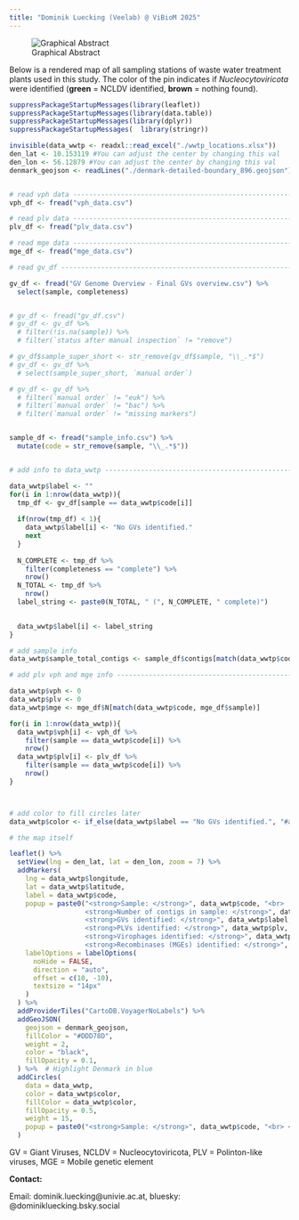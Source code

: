 ```yaml
---
title: "Dominik Luecking (Veelab) @ ViBioM 2025"
---
```


![Graphical Abstract](graphical_abstract.png){fig-align="center"}

Below is a rendered map of all sampling stations of waste water treatment plants used in this study. The color of the pin indicates if *Nucleocytoviricota* were identified (**green** = NCLDV identified, **brown** = nothing found).

```r
suppressPackageStartupMessages(library(leaflet))
suppressPackageStartupMessages(library(data.table))
suppressPackageStartupMessages(library(dplyr))
suppressPackageStartupMessages(  library(stringr))

invisible(data_wwtp <- readxl::read_excel("./wwtp_locations.xlsx"))
den_lat <- 10.153119 #You can adjust the center by changing this val
den_lon <- 56.12879 #You can adjust the center by changing this val
denmark_geojson <- readLines("./denmark-detailed-boundary_896.geojson") %>% paste(collapse = "")


# read vph data -----------------------------------------------------------
vph_df <- fread("vph_data.csv")

# read plv data -----------------------------------------------------------
plv_df <- fread("plv_data.csv")

# read mge data -----------------------------------------------------------
mge_df <- fread("mge_data.csv")

# read gv_df --------------------------------------------------------------

gv_df <- fread("GV Genome Overview - Final GVs overview.csv") %>% 
  select(sample, completeness)


# gv_df <- fread("gv_df.csv")
# gv_df <- gv_df %>% 
  # filter(!is.na(sample)) %>% 
  # filter(`status after manual inspection` != "remove")

# gv_df$sample_super_short <- str_remove(gv_df$sample, "\\_.*$")
# gv_df <- gv_df %>% 
  # select(sample_super_short, `manual order`)

# gv_df <- gv_df %>% 
  # filter(`manual order` != "euk") %>% 
  # filter(`manual order` != "bac") %>% 
  # filter(`manual order` != "missing markers")


sample_df <- fread("sample_info.csv") %>% 
  mutate(code = str_remove(sample, "\\_.*$"))


# add info to data_wwtp ---------------------------------------------------

data_wwtp$label <- ""
for(i in 1:nrow(data_wwtp)){
  tmp_df <- gv_df[sample == data_wwtp$code[i]]
  
  if(nrow(tmp_df) < 1){
    data_wwtp$label[i] <- "No GVs identified."
    next
  }
  
  N_COMPLETE <- tmp_df %>% 
    filter(completeness == "complete") %>% 
    nrow()
  N_TOTAL <- tmp_df %>% 
    nrow()
  label_string <- paste0(N_TOTAL, " (", N_COMPLETE, " complete)")

  
  data_wwtp$label[i] <- label_string
}

# add sample info
data_wwtp$sample_total_contigs <- sample_df$contigs[match(data_wwtp$code, sample_df$code)]

# add plv vph and mge info ------------------------------------------------------------------

data_wwtp$vph <- 0
data_wwtp$plv <- 0
data_wwtp$mge <- mge_df$N[match(data_wwtp$code, mge_df$sample)]

for(i in 1:nrow(data_wwtp)){
  data_wwtp$vph[i] <- vph_df %>% 
    filter(sample == data_wwtp$code[i]) %>% 
    nrow()
  data_wwtp$plv[i] <- plv_df %>% 
    filter(sample == data_wwtp$code[i]) %>% 
    nrow()
}



# add color to fill circles later
data_wwtp$color <- if_else(data_wwtp$label == "No GVs identified.", "#a6611a", "#018571", missing = "lala")

# the map itself

leaflet() %>%
  setView(lng = den_lat, lat = den_lon, zoom = 7) %>%
  addMarkers(
    lng = data_wwtp$longitude,
    lat = data_wwtp$latitude,
    label = data_wwtp$code,
    popup = paste0("<strong>Sample: </strong>", data_wwtp$code, "<br> 
                   <strong>Number of contigs in sample: </strong>", data_wwtp$sample_total_contigs, "<br> 
                   <strong>GVs identified: </strong>", data_wwtp$label, "<br> 
                   <strong>PLVs identified: </strong>", data_wwtp$plv, "<br>
                   <strong>Virophages identified: </strong>", data_wwtp$vph, "<br> 
                   <strong>Recombinases (MGEs) identified: </strong>", data_wwtp$mge),
    labelOptions = labelOptions(
      noHide = FALSE,
      direction = "auto",
      offset = c(10, -10),
      textsize = "14px"
    )
  ) %>%
  addProviderTiles("CartoDB.VoyagerNoLabels") %>%
  addGeoJSON(
    geojson = denmark_geojson,
    fillColor = "#DDD78D",
    weight = 2,
    color = "black",
    fillOpacity = 0.1,
  ) %>%  # Highlight Denmark in blue
  addCircles(
    data = data_wwtp,
    color = data_wwtp$color,
    fillColor = data_wwtp$color,
    fillOpacity = 0.5,
    weight = 15,
    popup = paste0("<strong>Sample: </strong>", data_wwtp$code, "<br> <strong>Number of contigs in sample: </strong>", data_wwtp$sample_total_contigs, "<br> <strong>GVs identified: </strong>", data_wwtp$label, "<br> <strong>PLVs identified: </strong>", data_wwtp$plv, "<br> <strong>Virophages identified: </strong>", data_wwtp$vph, "<br> <strong>Recombinases (MGEs) identified: </strong>", data_wwtp$mge)
  )

```

GV = Giant Viruses, NCLDV = Nucleocytoviricota, PLV = Polinton-like viruses, MGE = Mobile genetic element

**Contact:**

Email: dominik.luecking\@univie.ac.at, bluesky: \@dominikluecking.bsky.social
